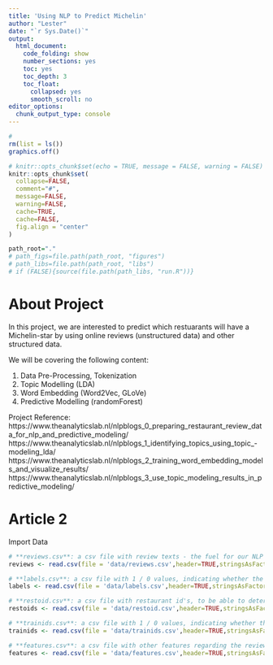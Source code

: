 ```yaml
---
title: 'Using NLP to Predict Michelin'
author: "Lester"
date: "`r Sys.Date()`"
output:
  html_document:
    code_folding: show
    number_sections: yes
    toc: yes
    toc_depth: 3
    toc_float:
      collapsed: yes
      smooth_scroll: no
editor_options:
  chunk_output_type: console
---
```


```r
#
rm(list = ls())
graphics.off()

# knitr::opts_chunk$set(echo = TRUE, message = FALSE, warning = FALSE)
knitr::opts_chunk$set(
  collapse=FALSE,
  comment="#",
  message=FALSE,
  warning=FALSE,
  cache=TRUE,
  cache=FALSE,
  fig.align = "center"
)

path_root="."
# path_figs=file.path(path_root, "figures")
# path_libs=file.path(path_root, "libs")
# if (FALSE){source(file.path(path_libs, "run.R"))}
```

# About Project
In this project, we are interested to predict which restuarants will have a Michelin-star by using online reviews (unstructured data) and other structured data.

We will be covering the following content:

1. Data Pre-Processing, Tokenization
2. Topic Modelling (LDA)
3. Word Embedding (Word2Vec, GLoVe)
4. Predictive Modelling (randomForest)

Project Reference:
https://www.theanalyticslab.nl/nlpblogs_0_preparing_restaurant_review_data_for_nlp_and_predictive_modeling/
https://www.theanalyticslab.nl/nlpblogs_1_identifying_topics_using_topic_-modeling_lda/
https://www.theanalyticslab.nl/nlpblogs_2_training_word_embedding_models_and_visualize_results/
https://www.theanalyticslab.nl/nlpblogs_3_use_topic_modeling_results_in_predictive_modeling/



# Article 2


Import Data
```r
# **reviews.csv**: a csv file with review texts - the fuel for our NLP analyses. (included key: restoreviewid, hence the unique identifier for a review) 
reviews <- read.csv(file = 'data/reviews.csv',header=TRUE,stringsAsFactors=FALSE)

# **labels.csv**: a csv file with 1 / 0 values, indicating whether the review is a review for a Michelin restaurant or not (included key: restoreviewid)
labels <- read.csv(file = 'data/labels.csv',header=TRUE,stringsAsFactors=FALSE)

# **restoid.csv**: a csv file with restaurant id's, to be able to determine which reviews belong to which restaurant (included key: restoreviewid)
restoids <- read.csv(file = 'data/restoid.csv',header=TRUE,stringsAsFactors=FALSE)

# **trainids.csv**: a csv file with 1 / 0 values, indicating whether the review should be used for training or testing - we already split the reviews in train/test to enable reuse of the same samples for fair comparisons between techniques (included key: restoreviewid)storage_download(cont, "blogfiles/labels.csv",overwrite =TRUE)
trainids <- read.csv(file = 'data/trainids.csv',header=TRUE,stringsAsFactors=FALSE)

# **features.csv**: a csv file with other features regarding the reviews (included key: restoreviewid)
features <- read.csv(file = 'data/features.csv',header=TRUE,stringsAsFactors=FALSE)
```







